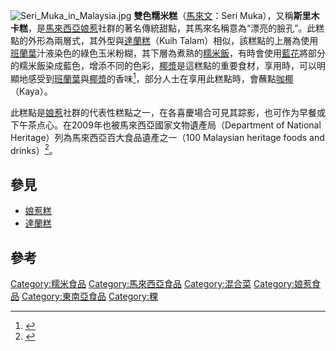 {{refimprove|time=2014-12-21T15:57:06+00:00}}
[[File:Seri_Muka_in_Malaysia.jpg|thumb]]
'''雙色糯米糕'''（[[馬來文|馬來文]]：Seri Muka），又稱'''斯里木卡糕'''，是[[馬來西亞|馬來西亞]][[娘惹|娘惹]]社群的著名傳統甜點，其馬來名稱意為“漂亮的臉孔”。此糕點的外形為兩層式，其外型與[[達蘭糕|達蘭糕]]（Kuih Talam）相似，該糕點的上層為使用[[七葉蘭|班蘭葉]]汁液染色的綠色玉米粉糊，其下層為煮熟的[[糯米飯|糯米飯]]，有時會使用[[蝶豆|藍花]]將部分的糯米飯染成藍色，增添不同的色彩，[[椰漿|椰漿]]是這糕點的重要食材，享用時，可以明顯地感受到[[七葉蘭|班蘭葉]]與[[椰漿|椰漿]]的香味<ref>{{Cite web |url=http://www.themalaymailonline.com/eat-drink/article/the-art-of-making-nyonya-kuih |title=The art of making Nyonya Kuih |access-date=2014-12-21 |archive-date=2017-09-10 |archive-url=https://web.archive.org/web/20170910165431/http://www.themalaymailonline.com/eat-drink/article/the-art-of-making-nyonya-kuih |dead-url=no }}</ref>，部分人士在享用此糕點時，會蘸點[[咖椰|咖椰]]（Kaya）。

此糕點是[[娘惹|娘惹]]社群的代表性糕點之一，在各喜慶場合可見其踪影，也可作为早餐或下午茶点心。在2009年也被馬來西亞國家文物遺產局（Department of National Heritage）列為馬來西亞百大食品遺產之一（100 Malaysian heritage foods and drinks）<ref>{{Cite web |url=http://www.guangming.com.my/node/137886 |title=吃老本 |access-date=2014-12-21 |archive-date=2018-02-26 |archive-url=https://web.archive.org/web/20180226032000/http://www.guangming.com.my/node/137886 |dead-url=yes }}</ref>。

==參見==
*[[娘惹糕|娘惹糕]]
*[[達蘭糕|達蘭糕]]

== 參考 ==
{{reflist}}

{{馬來西亞各族料理}}

[[Category:糯米食品|Category:糯米食品]]
[[Category:馬來西亞食品|Category:馬來西亞食品]]
[[Category:混合菜|Category:混合菜]]
[[Category:娘惹食品|Category:娘惹食品]]
[[Category:東南亞食品|Category:東南亞食品]]
[[Category:粿|Category:粿]]
